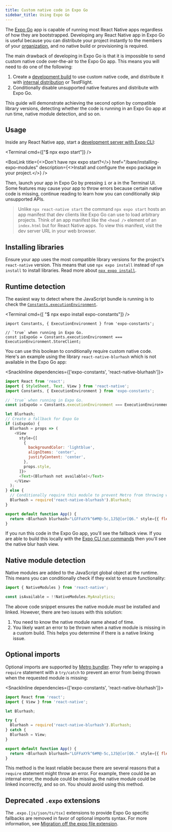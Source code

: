 ```yaml
---
title: Custom native code in Expo Go
sidebar_title: Using Expo Go
---
```



The [Expo Go][expo-go] app is capable of running most React Native apps regardless of how they are bootstrapped. Developing any React Native app in Expo Go is useful because you can distribute your project instantly to the members of your [organization](/accounts/account-types/#organizations), and no native build or provisioning is required.

The main drawback of developing in Expo Go is that it is impossible to send custom native code over-the-air to the Expo Go app. This means you will need to do one of the following:

1. Create a [development build](/development/introduction) to use custom native code, and distribute it with [internal distribution](/build/internal-distribution) or TestFlight.
2. Conditionally disable unsupported native features and distribute with Expo Go.

This guide will demonstrate achieving the second option by compatible library versions, detecting whether the code is running in an Expo Go app at run time, native module detection, and so on.

## Usage

Inside any React Native app, start a [development server with Expo CLI](/workflow/expo-cli#develop):

<Terminal cmd={["$ npx expo start"]} />

<BoxLink title={<>Don't have <InlineCode>npx expo start</InlineCode>?</>} href="/bare/installing-expo-modules" description={<>Install and configure the <InlineCode>expo</InlineCode> package in your project.</>} />

Then, launch your app in Expo Go by pressing <kbd>i</kbd> or <kbd>a</kbd> in the Terminal UI. Some features may cause your app to throw errors because certain native code is missing, continue reading to learn how you can conditionally skip unsupported APIs.

> Unlike `npx react-native start` the command `npx expo start` hosts an app manifest that dev clients like Expo Go can use to load arbitrary projects. Think of an app manifest like the `<head />` element of an `index.html` but for React Native apps. To view this manifest, visit the dev server URL in your web browser.

## Installing libraries

Ensure your app uses the most compatible library versions for the project's `react-native` version. This means that use `npx expo install` instead of `npm install` to install libraries. Read more about [`npx expo install`](/workflow/expo-cli#install).

## Runtime detection

The easiest way to detect where the JavaScript bundle is running is to check the [`Constants.executionEnvironment`](/versions/latest/sdk/constants/#nativeconstants--properties).

<Terminal cmd={[ "$ npx expo install expo-constants"]} />

```tsx
import Constants, { ExecutionEnvironment } from 'expo-constants';

// `true` when running in Expo Go.
const isExpoGo = Constants.executionEnvironment === ExecutionEnvironment.StoreClient;
```

You can use this boolean to conditionally require custom native code. Here's an example using the library `react-native-blurhash` which is not available in the Expo Go app:

<SnackInline dependencies={['expo-constants', 'react-native-blurhash']}>

```js
import React from 'react';
import { StyleSheet, Text, View } from 'react-native';
import Constants, { ExecutionEnvironment } from 'expo-constants';

// `true` when running in Expo Go.
const isExpoGo = Constants.executionEnvironment === ExecutionEnvironment.StoreClient;

let Blurhash;
// Create a fallback for Expo Go
if (isExpoGo) {
  Blurhash = props => (
    <View
      style={[
        {
          backgroundColor: 'lightblue',
          alignItems: 'center',
          justifyContent: 'center',
        },
        props.style,
      ]}>
      <Text>(Blurhash not available)</Text>
    </View>
  );
} else {
  // Conditionally require this module to prevent Metro from throwing warnings.
  Blurhash = require('react-native-blurhash').Blurhash;
}

export default function App() {
  return <Blurhash blurhash="LGFFaXYk^6#M@-5c,1J5@[or[Q6." style={{ flex: 1 }} />;
}
```

</SnackInline>

If you run this code in the Expo Go app, you'll see the fallback view. If you are able to build this locally with the [Expo CLI run commands](/workflow/expo-cli#compiling) then you'll see the native blur hash view.

## Native module detection

Native modules are added to the JavaScript global object at the runtime. This means you can conditionally check if they exist to ensure functionality:

```js
import { NativeModules } from 'react-native';

const isAvailable = !!NativeModules.MyAnalytics;
```

The above code snippet ensures the native module _must_ be installed and linked. However, there are two issues with this solution:

1. You need to know the native module name ahead of time.
2. You likely want an error to be thrown when a native module is missing in a custom build. This helps you determine if there is a native linking issue.

## Optional imports

Optional imports are supported by [Metro bundler](/guides/customizing-metro). They refer to wrapping a `require` statement with a `try/catch` to prevent an error from being thrown when the requested module is missing:

<SnackInline dependencies={['expo-constants', 'react-native-blurhash']}>

```js
import React from 'react';
import { View } from 'react-native';

let Blurhash;

try {
  Blurhash = require('react-native-blurhash').Blurhash;
} catch {
  Blurhash = View;
}

export default function App() {
  return <Blurhash blurhash="LGFFaXYk^6#M@-5c,1J5@[or[Q6." style={{ flex: 1 }} />;
}
```

</SnackInline>

This method is the least reliable because there are several reasons that a `require` statement might throw an error. For example, there could be an internal error, the module could be missing, the native module could be linked incorrectly, and so on. You should avoid using this method.

## Deprecated `.expo` extensions

The `.expo.[js/json/ts/tsx]` extensions to provide Expo Go specific fallbacks are removed in favor of optional imports syntax. For more information, see [Migration off the expo file extension](https://github.com/expo/fyi/blob/main/expo-extension-migration.md#after).

[expo-go]: https://expo.dev/expo-go
